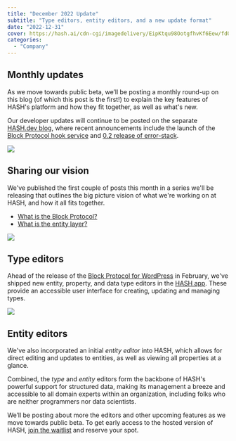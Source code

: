 ```yaml
---
title: "December 2022 Update"
subtitle: "Type editors, entity editors, and a new update format"
date: "2022-12-31"
cover: https://hash.ai/cdn-cgi/imagedelivery/EipKtqu98OotgfhvKf6Eew/fd034ac8-7645-453e-731b-7a46e06d7f00/public
categories: 
  - "Company"
---
```


## Monthly updates

As we move towards public beta, we’ll be posting a monthly round-up on this blog (of which this post is the first!) to explain the key features of HASH's platform and how they fit together, as well as what's new.

Our developer updates will continue to be posted on the separate [HASH.dev blog](https://hash.dev/blog), where recent announcements include the launch of the [Block Protocol hook service](https://hash.dev/blog/hook-service) and [0.2 release of error-stack](https://hash.dev/blog/error-stack-update-0-2).

![](https://hash.ai/cdn-cgi/imagedelivery/EipKtqu98OotgfhvKf6Eew/265bbb08-95bd-4795-ca80-d928b8067800/public)

## Sharing our vision

We've published the first couple of posts this month in a series we'll be releasing that outlines the big picture vision of what we're working on at HASH, and how it all fits together.

- [What is the Block Protocol?](https://hash.ai/blog/what-is-the-block-protocol)
- [What is the entity layer?](https://hash.ai/blog/what-is-the-entity-layer)

![](https://hash.ai/cdn-cgi/imagedelivery/EipKtqu98OotgfhvKf6Eew/15457e2c-bfa9-4de7-25f3-e48d1f291200/public)

## Type editors

Ahead of the release of the [Block Protocol for WordPress](https://blockprotocol.org/wordpress) in February, we've shipped new entity, property, and data type editors in the [HASH app](https://hash.ai/platform/hash). These provide an accessible user interface for creating, updating and managing types.

![](https://hash.ai/cdn-cgi/imagedelivery/EipKtqu98OotgfhvKf6Eew/3dcd8d4e-caf9-4590-7bb5-60cf5cf1b300/public)

## Entity editors

We've also incorporated an initial _entity editor_ into HASH, which allows for direct editing and updates to entities, as well as viewing all properties at a glance.

Combined, the _type_ and _entity_ editors form the backbone of HASH's powerful support for structured data, making its management a breeze and accessible to all domain experts within an organization, including folks who are neither programmers nor data scientists.

We’ll be posting about more the editors and other upcoming features as we move towards public beta. To get early access to the hosted version of HASH, [join the waitlist](https://hash.ai) and reserve your spot.
